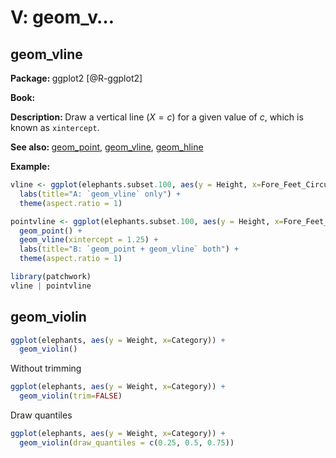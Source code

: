 # V: geom_v...

## geom_vline{#vline}


**Package: ** ggplot2 [@R-ggplot2]

**Book: **

**Description: ** Draw a vertical line ($X=c$) for a given value of $c$, which is known as `xintercept`.

**See also: ** [geom_point](#point), [geom_vline](#vline), [geom_hline](#hline)

**Example:**

```r
vline <- ggplot(elephants.subset.100, aes(y = Height, x=Fore_Feet_Circumference)) + geom_vline(xintercept = 1.25) + 
  labs(title="A: `geom_vline` only") +
  theme(aspect.ratio = 1)

pointvline <- ggplot(elephants.subset.100, aes(y = Height, x=Fore_Feet_Circumference)) + 
  geom_point() + 
  geom_vline(xintercept = 1.25) + 
  labs(title="B: `geom_point + geom_vline` both") +
  theme(aspect.ratio = 1)

library(patchwork)
vline | pointvline
```

## geom_violin

```r
ggplot(elephants, aes(y = Weight, x=Category)) + 
  geom_violin()

```

Without trimming

```r
ggplot(elephants, aes(y = Weight, x=Category)) + 
  geom_violin(trim=FALSE)

```


Draw quantiles

```r
ggplot(elephants, aes(y = Weight, x=Category)) + 
  geom_violin(draw_quantiles = c(0.25, 0.5, 0.75))

```
